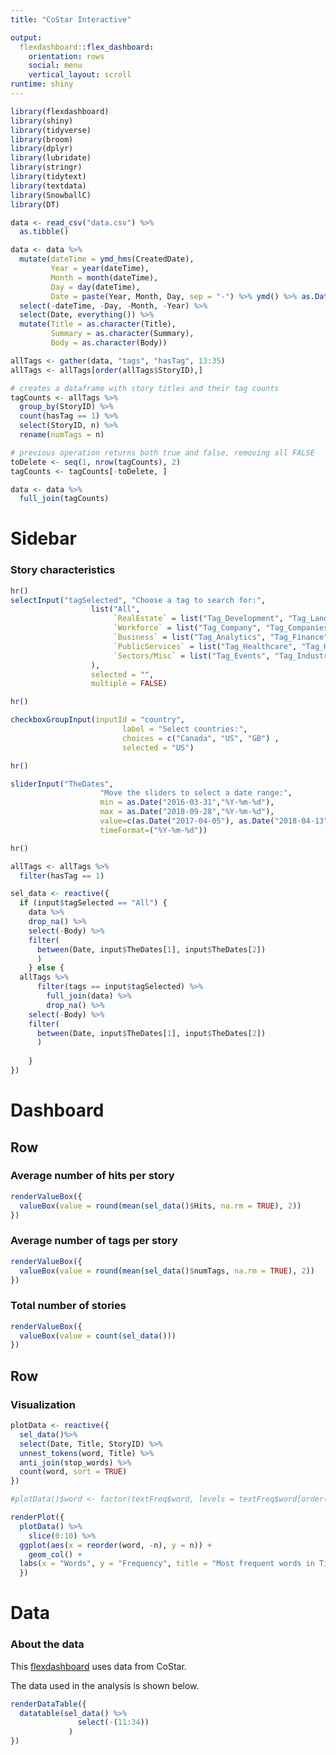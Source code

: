 ```yaml
---
title: "CoStar Interactive"

output: 
  flexdashboard::flex_dashboard:
    orientation: rows
    social: menu
    vertical_layout: scroll
runtime: shiny
---
```


```r
library(flexdashboard)
library(shiny)
library(tidyverse)
library(broom)
library(dplyr)
library(lubridate)
library(stringr)
library(tidytext)
library(textdata)
library(SnowballC)
library(DT)
```

```r
data <- read_csv("data.csv") %>%
  as.tibble()

data <- data %>%
  mutate(dateTime = ymd_hms(CreatedDate),
         Year = year(dateTime),
         Month = month(dateTime),
         Day = day(dateTime),
         Date = paste(Year, Month, Day, sep = "-") %>% ymd() %>% as.Date()) %>%
  select(-dateTime, -Day, -Month, -Year) %>%
  select(Date, everything()) %>%
  mutate(Title = as.character(Title), 
         Summary = as.character(Summary),
         Body = as.character(Body))
```

```r
allTags <- gather(data, "tags", "hasTag", 13:35) 
allTags <- allTags[order(allTags$StoryID),]

# creates a dataframe with story titles and their tag counts
tagCounts <- allTags %>%
  group_by(StoryID) %>%
  count(hasTag == 1) %>%
  select(StoryID, n) %>%
  rename(numTags = n)

# previous operation returns both true and false, removing all FALSE
toDelete <- seq(1, nrow(tagCounts), 2)
tagCounts <- tagCounts[-toDelete, ]

data <- data %>%
  full_join(tagCounts)
```


Sidebar {.sidebar}
=======================================================================

### Story characteristics

```r
hr()
selectInput("tagSelected", "Choose a tag to search for:",
                  list("All", 
                       `RealEstate` = list("Tag_Development", "Tag_Land", "Tag_Lease", "Tag_MixedUse", "Tag_Retail", "Tag_Sale", "SpecialPurpose"),
                       `Workforce` = list("Tag_Company", "Tag_CompaniesPeople", "Tag_Office"),
                       `Business` = list("Tag_Analytics", "Tag_Finance", "Tag_Investment"),
                       `PublicServices` = list("Tag_Healthcare", "Tag_Hospitality", "Tag_Multifamily", "Tag_People", "Tag_PublicSector"),
                       `Sectors/Misc` = list("Tag_Events", "Tag_Industrial", "Tag_Legal", "Tag_National")
                  ),
                  selected = "",
                  multiple = FALSE)
```



```r
hr()

checkboxGroupInput(inputId = "country",
                         label = "Select countries:",
                         choices = c("Canada", "US", "GB") ,
                         selected = "US")
```


```r
hr()

sliderInput("TheDates",
                    "Move the sliders to select a date range:",
                    min = as.Date("2016-03-31","%Y-%m-%d"),
                    max = as.Date("2018-09-28","%Y-%m-%d"),
                    value=c(as.Date("2017-04-05"), as.Date("2018-04-13")),
                    timeFormat=("%Y-%m-%d"))
```



```r
hr()

allTags <- allTags %>%
  filter(hasTag == 1)

sel_data <- reactive({
  if (input$tagSelected == "All") { 
    data %>%
    drop_na() %>%
    select(-Body) %>%
    filter(
      between(Date, input$TheDates[1], input$TheDates[2])
      )
    } else {
  allTags %>%
      filter(tags == input$tagSelected) %>%
        full_join(data) %>%
        drop_na() %>%
    select(-Body) %>%
    filter(
      between(Date, input$TheDates[1], input$TheDates[2])
      )
        
    }
})
```


Dashboard
=======================================================================

Row
-----------------------------------------------------------------------

### Average number of hits per story {.value-box}

```r
renderValueBox({
  valueBox(value = round(mean(sel_data()$Hits, na.rm = TRUE), 2))
})
```

### Average number of tags per story {.value-box}

```r
renderValueBox({
  valueBox(value = round(mean(sel_data()$numTags, na.rm = TRUE), 2))
})
```

### Total number of stories {.value-box}
```r
renderValueBox({
  valueBox(value = count(sel_data()))
})

```

Row
-----------------------------------------------------------------------

### Visualization {data-width=700}

```r
plotData <- reactive({ 
  sel_data()%>%
  select(Date, Title, StoryID) %>%
  unnest_tokens(word, Title) %>%
  anti_join(stop_words) %>%
  count(word, sort = TRUE)
})

#plotData()$word <- factor(textFreq$word, levels = textFreq$word[order(desc((textFreq$n)))])
```

```r
renderPlot({
  plotData() %>%
    slice(0:10) %>%
  ggplot(aes(x = reorder(word, -n), y = n)) +
    geom_col() +
  labs(x = "Words", y = "Frequency", title = "Most frequent words in Titles")
  })
```

Data
=======================================================================

### About the data {data-width=100}

This [flexdashboard](https://rmarkdown.rstudio.com/flexdashboard/) uses data 
from CoStar.

The data used in the analysis is shown below.

```r
renderDataTable({
  datatable(sel_data() %>%
               select(-(11:34))
             ) 
})
```